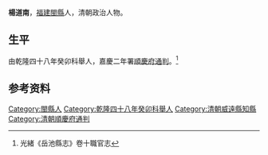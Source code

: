 {{Otheruses|other=名为杨道南的其他人物|杨师程}}
{{明清人物信息框
| 姓名 =楊道南
| 最高職務 = [[四川|四川]][[順慶府|順慶府]][[通判|通判]]
| 國家 = 大清
| 籍貫 = [[福建|福建]][[閩縣|閩縣]]
| 字號 =
| 出生日期 = ？年？月？日
| 逝世日期 = ？年？月？日
| 墓葬 = 
| 配偶 =  
| 親屬 = 曾祖、祖、父，母
| 出身 =舉人 
| 著作 =  
*
}}
'''楊道南'''{{BD|？年||？年||}}，[[福建|福建]][[閩縣|閩縣]]人，清朝政治人物。

== 生平 ==
由乾隆四十八年癸卯科舉人，嘉慶二年署[[順慶府|順慶府]][[通判|通判]]。<ref>光緒《岳池縣志》卷十職官志</ref>

== 参考资料 ==
{{reflist}}

{{Authority control}}

{{DEFAULTSORT:}}
[[Category:閩縣人|Category:閩縣人]]
[[Category:乾隆四十八年癸卯科舉人|Category:乾隆四十八年癸卯科舉人]]
[[Category:清朝威遠縣知縣|Category:清朝威遠縣知縣]]
[[Category:清朝順慶府通判|Category:清朝順慶府通判]]


{{清朝人物小作品}}